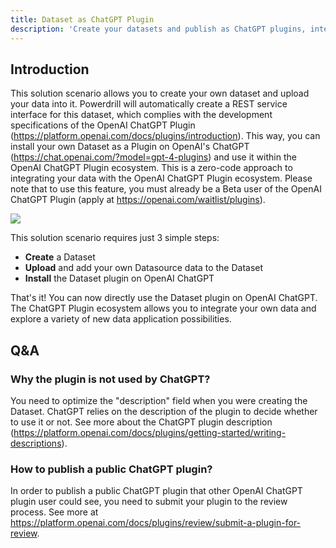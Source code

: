 ```yaml
---
title: Dataset as ChatGPT Plugin
description: 'Create your datasets and publish as ChatGPT plugins, interacting with the OpenAI ecosystem'
---
```


## Introduction

This solution scenario allows you to create your own dataset and upload your data into it. Powerdrill will automatically create a REST service interface for this dataset, which complies with the development specifications of the OpenAI ChatGPT Plugin (https://platform.openai.com/docs/plugins/introduction). This way, you can install your own Dataset as a Plugin on OpenAI's ChatGPT (https://chat.openai.com/?model=gpt-4-plugins) and use it within the OpenAI ChatGPT Plugin ecosystem. This is a zero-code approach to integrating your data with the OpenAI ChatGPT Plugin ecosystem. Please note that to use this feature, you must already be a Beta user of the OpenAI ChatGPT Plugin (apply at https://openai.com/waitlist/plugins).

<Frame>
  <img src="/images/dataset_chatgpt_plugin.drawio.png" style={{ borderRadius: '0.5rem' }} />
</Frame>

This solution scenario requires just 3 simple steps:

* **Create** a Dataset
* **Upload** and add your own Datasource data to the Dataset
* **Install** the Dataset plugin on OpenAI ChatGPT

That's it! You can now directly use the Dataset plugin on OpenAI ChatGPT. The ChatGPT Plugin ecosystem allows you to integrate your own data and explore a variety of new data application possibilities.

## Q&A

### Why the plugin is not used by ChatGPT?

You need to optimize the "description" field when you were creating the Dataset. ChatGPT relies on the description of the plugin to decide whether to use it or not. See more about the ChatGPT plugin description (https://platform.openai.com/docs/plugins/getting-started/writing-descriptions).

### How to publish a public ChatGPT plugin?

In order to publish a public ChatGPT plugin that other OpenAI ChatGPT plugin user could see, you need to submit your plugin to the review process. See more at https://platform.openai.com/docs/plugins/review/submit-a-plugin-for-review.
